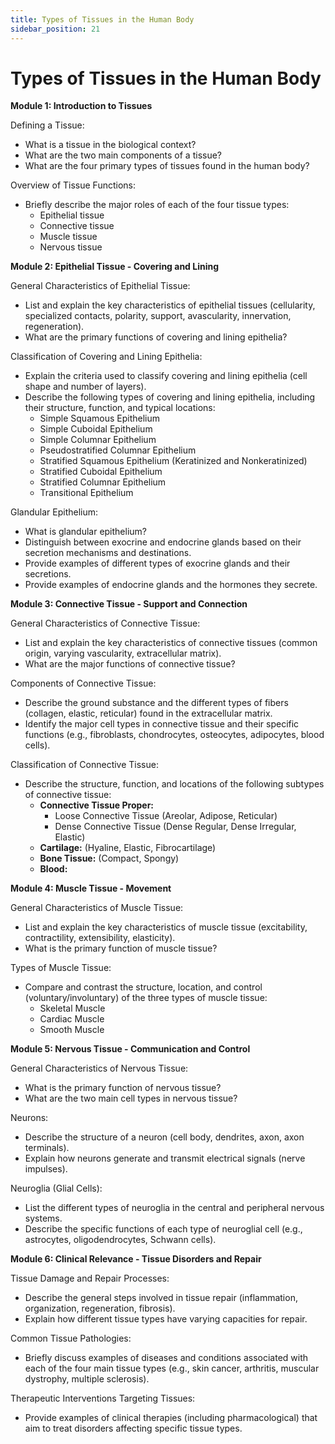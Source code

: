 ```yaml
---
title: Types of Tissues in the Human Body
sidebar_position: 21
---
```


# Types of Tissues in the Human Body

**Module 1: Introduction to Tissues**

Defining a Tissue:
* What is a tissue in the biological context?
* What are the two main components of a tissue?
* What are the four primary types of tissues found in the human body?

Overview of Tissue Functions:
* Briefly describe the major roles of each of the four tissue types:
    * Epithelial tissue
    * Connective tissue
    * Muscle tissue
    * Nervous tissue

**Module 2: Epithelial Tissue - Covering and Lining**

General Characteristics of Epithelial Tissue:
* List and explain the key characteristics of epithelial tissues (cellularity, specialized contacts, polarity, support, avascularity, innervation, regeneration).
* What are the primary functions of covering and lining epithelia?

Classification of Covering and Lining Epithelia:
* Explain the criteria used to classify covering and lining epithelia (cell shape and number of layers).
* Describe the following types of covering and lining epithelia, including their structure, function, and typical locations:
    * Simple Squamous Epithelium
    * Simple Cuboidal Epithelium
    * Simple Columnar Epithelium
    * Pseudostratified Columnar Epithelium
    * Stratified Squamous Epithelium (Keratinized and Nonkeratinized)
    * Stratified Cuboidal Epithelium
    * Stratified Columnar Epithelium
    * Transitional Epithelium

Glandular Epithelium:
* What is glandular epithelium?
* Distinguish between exocrine and endocrine glands based on their secretion mechanisms and destinations.
* Provide examples of different types of exocrine glands and their secretions.
* Provide examples of endocrine glands and the hormones they secrete.

**Module 3: Connective Tissue - Support and Connection**

General Characteristics of Connective Tissue:
* List and explain the key characteristics of connective tissues (common origin, varying vascularity, extracellular matrix).
* What are the major functions of connective tissue?

Components of Connective Tissue:
* Describe the ground substance and the different types of fibers (collagen, elastic, reticular) found in the extracellular matrix.
* Identify the major cell types in connective tissue and their specific functions (e.g., fibroblasts, chondrocytes, osteocytes, adipocytes, blood cells).

Classification of Connective Tissue:
* Describe the structure, function, and locations of the following subtypes of connective tissue:
    * **Connective Tissue Proper:**
        * Loose Connective Tissue (Areolar, Adipose, Reticular)
        * Dense Connective Tissue (Dense Regular, Dense Irregular, Elastic)
    * **Cartilage:** (Hyaline, Elastic, Fibrocartilage)
    * **Bone Tissue:** (Compact, Spongy)
    * **Blood:**

**Module 4: Muscle Tissue - Movement**

General Characteristics of Muscle Tissue:
* List and explain the key characteristics of muscle tissue (excitability, contractility, extensibility, elasticity).
* What is the primary function of muscle tissue?

Types of Muscle Tissue:
* Compare and contrast the structure, location, and control (voluntary/involuntary) of the three types of muscle tissue:
    * Skeletal Muscle
    * Cardiac Muscle
    * Smooth Muscle

**Module 5: Nervous Tissue - Communication and Control**

General Characteristics of Nervous Tissue:
* What is the primary function of nervous tissue?
* What are the two main cell types in nervous tissue?

Neurons:
* Describe the structure of a neuron (cell body, dendrites, axon, axon terminals).
* Explain how neurons generate and transmit electrical signals (nerve impulses).

Neuroglia (Glial Cells):
* List the different types of neuroglia in the central and peripheral nervous systems.
* Describe the specific functions of each type of neuroglial cell (e.g., astrocytes, oligodendrocytes, Schwann cells).

**Module 6: Clinical Relevance - Tissue Disorders and Repair**

Tissue Damage and Repair Processes:
* Describe the general steps involved in tissue repair (inflammation, organization, regeneration, fibrosis).
* Explain how different tissue types have varying capacities for repair.

Common Tissue Pathologies:
* Briefly discuss examples of diseases and conditions associated with each of the four main tissue types (e.g., skin cancer, arthritis, muscular dystrophy, multiple sclerosis).

Therapeutic Interventions Targeting Tissues:
* Provide examples of clinical therapies (including pharmacological) that aim to treat disorders affecting specific tissue types.